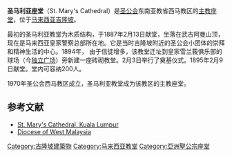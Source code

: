 {{Infobox church
| name                 = 圣马利亚座堂
| image                = Interior St Mary Cathedral Kuala Lumpur.JPG 
| imagesize            = 240px
| location             = [[吉隆坡|吉隆坡]]
| country              = [[马来西亚|马来西亚]]
| denomination         = [[圣公会|圣公会]]
| founded date         = 1894
| diocese              = 西马教区
| province             = 东南亚教省
}}
'''圣马利亚座堂'''（St. Mary's Cathedral）是[[圣公会|圣公会]]东南亚教省西马教区的[[主教座堂|主教座堂]]，位于[[马来西亚|马来西亚]][[吉隆坡|吉隆坡]]。 

最初的圣马利亚教堂为木质结构，于1887年2月13日献堂，坐落在武吉阿曼山顶，现在是马来西亚皇家警察总部所在地。它是当时吉隆坡附近的圣公会小团体的崇拜和精神生活的中心。1894年， 由于信徒增多，该教堂迁址到皇家雪兰莪俱乐部的球场（今[[独立广场_(吉隆坡)|独立广场]]）旁新建一座砖砌教堂。2月3日举行了奠基仪式。1895年2月9日献堂。堂内可容纳200人。

1970年圣公会西马教区成立，圣马利亚教堂成为该教区的主教座堂。

==参考文献==
* [http://www.stmaryscathedral.org.my/ St. Mary's Cathedral, Kuala Lumpur]{{Wayback|url=http://www.stmaryscathedral.org.my/ |date=20120113060723 }}
* [https://web.archive.org/web/20090430152023/http://www.anglicanwestmalaysia.org.my/ Diocese of West Malaysia]

[[Category:吉隆坡建築物|Category:吉隆坡建築物]]
[[Category:马来西亚教堂|Category:马来西亚教堂]]
[[Category:亞洲聖公宗座堂|Category:亞洲聖公宗座堂]]
